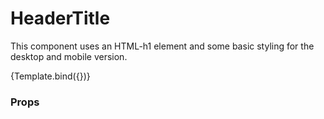 
<Meta title="Components/Header/HeaderTitle" component={HeaderTitle} />

# HeaderTitle

This component uses an HTML-h1 element and some basic styling for the desktop and mobile version.


<Canvas>
  <Story name="Default" args={{ children: 'Header Title' }}>
    {Template.bind({})}
  </Story>
</Canvas>

### Props

<ArgsTable story="Default" />
